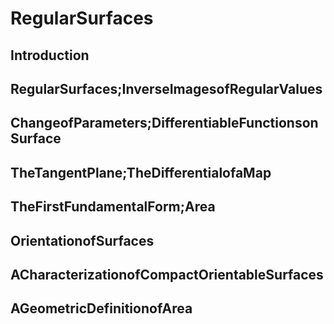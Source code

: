 #  RegularSurfaces

## Introduction
## RegularSurfaces;InverseImagesofRegularValues 
## ChangeofParameters;DifferentiableFunctionsonSurface
## TheTangentPlane;TheDifferentialofaMap
## TheFirstFundamentalForm;Area
## OrientationofSurfaces 
## ACharacterizationofCompactOrientableSurfaces 
## AGeometricDefinitionofArea